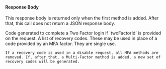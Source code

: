 
#### Response Body

This response body is returned only when the first method is added. After that, this call does not return a JSON response body.

<APIBlock>
  <APIField name="code" type="String" since="1.42.0">
    Code generated to complete a Two Factor login if `twoFactorId` is provided on the request.
  </APIField>
  <APIField name="recoveryCodes" type="Array">
    A list of recovery codes. These may be used in place of a code provided by an MFA factor. They are single use.

    If a recovery code is used in a disable request, all MFA methods are removed. If, after that, a Multi-Factor method is added, a new set of recovery codes will be generated.
  </APIField>
</APIBlock>

<JSON title="Example Response JSON with recovery codes." src="two-factor/response-with-recovery-codes.json" />

